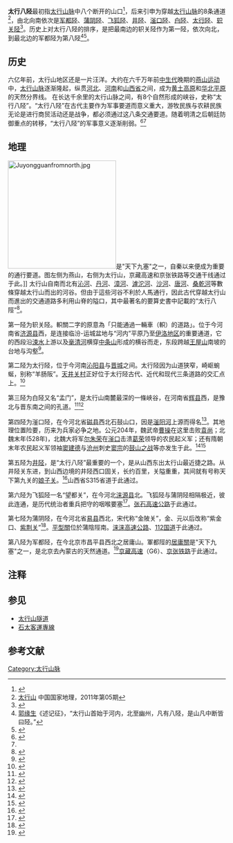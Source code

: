 {{Location map+|China Northern Plain relief|float=right|width=300|caption=[[太行山脉|太行山脉]]是[[黄土高原|黄土高原]]与[[华北平原|华北平原]]分界。|places=
{{Location map~|China Northern Plain relief|label_size=90| label=[[居庸關|居庸關]]|lat=40.289762|long=116.063887 |mark= Mountain pass 12x12 e.svg|marksize=10|position=top}}
{{Location map~|China Northern Plain relief|label_size=90| label=[[紫荊關|紫荊關]]|lat=39.42|long=115.16389 |mark= Mountain pass 12x12 e.svg|marksize=10|position=right}}
{{Location map~|China Northern Plain relief|label_size=90| label=[[平型关|平型关]]|lat=39.320883|long=113.923575 |mark= Mountain pass 12x12 e.svg|marksize=10|position=left}}
{{Location map~|China Northern Plain relief|label_size=90| label=[[磁縣|滏口陘]]|lat=36.366667|long=114.383333 |mark= Mountain pass 12x12 e.svg|marksize=10|position=right}}
{{Location map~|China Northern Plain relief|label_size=90| label=[[娘子关|娘子关]]|lat=37.967039|long=113.877958 |mark= Mountain pass 12x12 e.svg|marksize=10|position=right}}
{{Location map~|China Northern Plain relief|label_size=90| label=[[天井關|天井關]]|lat=35.45|long=112.8 |mark= Mountain pass 12x12 e.svg|marksize=10|position=right}}
{{Location map~|China Northern Plain relief|label_size=90| label=[[濟源市|軹關陘]]|lat=35.067097|long=112.601281 |mark= Mountain pass 12x12 e.svg|marksize=10|position=left}}
}}
'''太行八陉'''{{notetag|陉，[[現代標準漢語|現代標準漢語]]音xíng/ㄒㄧㄥˊ，即山脉中断的地方。《[[爾雅|爾雅]]·釋山》：“山絕陘”。《疏》：“謂山形連延中忽斷絕者，名陘”。<ref>{{cite web|title=康熙字典|url=http://www.zdic.net/z/27/kx/9649.htm|website=漢典網|accessdate=2017-01-18|archive-date=2017-01-18|archive-url=https://web.archive.org/web/20170118225855/http://www.zdic.net/z/27/kx/9649.htm|dead-url=no}}</ref>}}最初指[[太行山脉|太行山脉]]中八个断开的山口<ref name=ww>{{cite web|author1=珠联璧合|title=巍巍太行走八陉，纵览北派山水|date=2015-05-05|url=http://www.nationalgeographic.com.cn/news/3370.html|accessdate=2017-01-16|archive-date=2017-01-18|archive-url=https://web.archive.org/web/20170118032945/http://www.nationalgeographic.com.cn/news/3370.html|dead-url=no}}</ref>，后来引申为穿越[[太行山脉|太行山脉]]的8条通道<ref name=dili>[http://www.dili360.com/cng/article/p5350c3d914cfa98.htm 太行山] {{Wayback|url=http://www.dili360.com/cng/article/p5350c3d914cfa98.htm |date=20171217014250 }}中国国家地理，2011年第05期</ref>，由北向南依次是[[军都陉|军都陉]]、[[蒲阴陉|蒲阴陉]]、[[飞狐陉|飞狐陉]]、[[井陘縣|井陉]]、[[滏口陉|滏口陉]]、[[白陉|白陉]]、[[太行陉|太行陉]]、[[轵关陉|轵关陉]]<ref>{{cite journal|author1=王尚义|title=刍议太行八陉及其历史变迁|journal=<地理研究>|date=1997|volume=16|issue=1|pages=68-76|url=http://www.dlyj.ac.cn/CN/10.11821/yj1997010009|accessdate=2017-01-16|archive-date=2017-01-18|archive-url=https://web.archive.org/web/20170118063154/http://www.dlyj.ac.cn/CN/10.11821/yj1997010009|dead-url=no}}</ref>。历史上对太行八陉的排序，是把最南边的轵关陉作为第一陉，依次向北，到最北边的军都陉为第八陉<ref>[[郭缘生|郭缘生]]《述记征》，“太行山首始于河内，北至幽州，凡有八陉，是山凡中断皆曰陉。”</ref><ref name="wxy">{{cite news|title=“太行八陉”通三地|author=王星宇|date=2013-08-18|work=太原晚报|publisher=太原日报报业集团|accessdate=2017-01-23}}</ref>。

==历史==
六亿年前，太行山地区还是一片汪洋。大约在六千万年前[[中生代|中生代]]晚期的[[燕山运动|燕山运动]]中，[[太行山脉|太行山脉]]逐渐隆起，纵贯[[河北|河北]]、[[河南|河南]]和[[山西省|山西省]]之间，成为[[黄土高原|黄土高原]]和[[华北平原|华北平原]]的天然分界线。 在长达千余里的太行山脉之间，有8个自然形成的峡谷，史称“太行八陉”。“太行八陉”在古代主要作为军事要道而意义重大，游牧民族与农耕民族无论是进行商贸活动还是战争，都必须通过这八条交通要道。随着明清之后朝廷防御重点的转移，“太行八陉”的军事意义逐渐削弱。<ref>{{cite journal|title=太行山与太行八陉|journal=《中国国家地理》|date=2005年|issue=第8期|url=http://www.dili360.com/cng/map/978.htm|accessdate=2017-01-16}}</ref><ref name=wxy/>

==地理==
[[File:Juyongguanfromnorth.jpg|250px]]是"天下九塞"之一，自秦以来便成为重要的通行要道。图左侧为燕山，右侧为太行山，京藏高速和京张铁路等交通干线通过于此。]]
太行山自南而北有[[沁河|沁河]]、[[丹河|丹河]]、[[漳河|漳河]]、[[滹沱河|滹沱河]]、[[沙河|沙河]]、[[唐河|唐河]]、[[桑乾河|桑乾河]]等數條穿越太行山而出的河谷。但由于這些河谷不利於人馬通行，因此古代穿越太行山而進出的交通道路多利用山脊的隘口，其中最著名的要算史書中記載的“太行八陘”<ref>{{cite book|author=李孝聰|title=田余庆先生九十华诞颂寿论文集|editor=北京大学中国古代史研究中心|publisher=中华书局|location=北京|date=2014-02|pages=713-719|chapter=滏口、太行二陘考察散記|isbn=978-7-101-09944-7}}</ref>。

第一陉为轵关陉。軹關二字的原意為「只能通過一輛車（軹）的道路」。位于今河南省[[济源县|济源县]]西，是连接临汾-运城盆地与“河内”平原乃至[[伊洛地区|伊洛地区]]的重要通道，它的西段沿[[涑水|涑水]]上游以及[[毫清河|毫清河]]横穿[[中条山|中条山]]形成的横谷而走，东段跨越[[王屋山|王屋山]]{{notetag|[[王屋山|王屋山]]是「[[愚公移山|愚公移山]]」中的主角之一，為軹關陘最著名的景點。}}南坡的台地与沟壑<ref>{{cite journal|author1=范晓|title=太行八陉是连接华北平原和山西高原的古代“国道”|journal=中国国家地理|date=2011年|issue=第05期|url=http://www.dili360.com/cng/article/p5350c3d913bd232.htm|accessdate=2017-01-16|archive-date=2020-01-28|archive-url=https://web.archive.org/web/20200128174443/http://www.dili360.com/cng/article/p5350c3d913bd232.htm}}</ref>。

第二陉为太行陉，位于今河南[[沁阳县|沁阳县]]与[[晋城|晋城]]之间。太行陉因为山道狭窄，崎岖蜿蜒，别称“羊肠阪”。[[天井关|天井关村]]正好位于太行陉古代、近代和现代三条道路的交汇点上。<ref>{{cite web|title=《太行八陉》之《太行陉》|url=http://www.le.com/ptv/vplay/21699534.html#vid=21699534|website=中国地理探奇|publisher=中国气象局|accessdate=2017-01-22|archive-date=2017-02-02|archive-url=https://web.archive.org/web/20170202010245/http://www.le.com/ptv/vplay/21699534.html#vid=21699534|dead-url=no}}</ref>

第三陉为白陉又名“孟门”，是太行山南麓最深的一條峽谷，在河南省[[辉县|辉县]]西，是豫北与晋东南之间的孔道。<ref>{{cite web|title=《太行八陉》之《白陉》|url=http://www.le.com/ptv/vplay/21699479.html#vid=21699479|website=中国地理探奇|publisher=中国气象局|accessdate=2017-01-22|archive-date=2017-02-02|archive-url=https://web.archive.org/web/20170202010328/http://www.le.com/ptv/vplay/21699479.html#vid=21699479|dead-url=no}}</ref><ref>{{cite news|url=http://www.dahe.cn/xwzx/live/travel/t20091020_1674823.htm|title=白陉：山间铃响马帮来|author=黄守部|date=2009-10-20|work=大河网|publisher=河南日报传媒集团|accessdate=2017-01-23|location=郑州|archive-date=2017-02-02|archive-url=https://web.archive.org/web/20170202010936/http://www.dahe.cn/xwzx/live/travel/t20091020_1674823.htm|dead-url=yes}}</ref>

第四陉为滏口陉，在今河北省[[磁县|磁县]]西北石鼓山口，因是[[滏阳河|滏阳河]]上源而得名<ref name=xz>{{cite web|title=太行八陉，千年前的一带一路|url=http://www.yidianzixun.com/article/0Dh9gv3S|publisher=行走山西|accessdate=2017-01-16|date=2016-06-28|archive-date=2017-02-02|archive-url=https://web.archive.org/web/20170202020129/http://www.yidianzixun.com/article/0Dh9gv3S|dead-url=no}}</ref>。其地理位置险要，历来为兵家必争之地。公元204年，魏武帝[[曹操|曹操]]在这里击败[[袁尚|袁尚]]；北魏末年(528年)，北魏大将军[[尔朱荣|尔朱荣]]在[[滏口|滏口]]击溃[[葛荣|葛荣]]领导的农民起义军；还有隋朝末年农民起义军领袖[[窦建德|窦建德]]与[[沧州|沧州]]刺史[[窦宗|窦宗]]的[[鼓山之战|鼓山之战]]等亦发生于此。<ref>{{cite news|url=http://he.xinhuanet.com/zfwq/2009-01/15/content_15468917.htm|title=雄关漫道滏口陉|editor=陈丽华|date=2009-01-15|work=新华网河北频道|publisher=峰峰矿区区委宣传部|accessdate=2017-01-23|deadurl=yes|archiveurl=https://web.archive.org/web/20170202012601/http://he.xinhuanet.com/zfwq/2009-01/15/content_15468917.htm|archivedate=2017-02-02}}</ref><ref>{{cite web|title=《太行八陉》之《滏口陉》|url=http://www.le.com/ptv/vplay/21699489.html|website=中国地理探奇|publisher=中国气象局|accessdate=2017-01-22|archive-date=2017-02-02|archive-url=https://web.archive.org/web/20170202010242/http://www.le.com/ptv/vplay/21699489.html|dead-url=no}}</ref>

第五陉为[[井陘縣|井陉]]，是“太行八陉”最重要的一个，是从山西东出太行山最近捷之路。从井陉关东进，到山西边境的井陉西口固关，长约百里，关隘重重，其间就有号称天下第九关的[[娘子关|娘子关]]。<ref>{{cite web|title=《太行八陉》之《井陉》|url=http://www.le.com/ptv/vplay/21699501.html#vid=21699501|website=中国地理探奇|publisher=中国气象局|accessdate=2017-01-22|archive-date=2017-02-02|archive-url=https://web.archive.org/web/20170202010413/http://www.le.com/ptv/vplay/21699501.html#vid=21699501|dead-url=no}}</ref>山西省S315省道于此通过。

第六陉为飞狐陉一名“望都关”，在今河北[[涞源县|涞源县]]北。飞狐陉与蒲阴陉相隔极近，彼此连通，是历代统治者重兵把守的咽喉要塞<ref>{{cite web|title=《地理中国》 20160107 太行寻奇·飞狐古陉|url=http://tv.cctv.com/2016/01/07/VIDEODmqaCPBJfcfg7snqU05160107.shtml|website=央视网|accessdate=2017-01-16|date=2016年1月7日|archive-date=2017-08-20|archive-url=https://web.archive.org/web/20170820063214/http://tv.cctv.com/2016/01/07/VIDEODmqaCPBJfcfg7snqU05160107.shtml|dead-url=no}}</ref>。[[张石高速公路|张石高速公路]]于此通过。

第七陉为蒲阴陉，在今河北省[[易县|易县]]西北，宋代称“金陂关”，金、元以后改称“紫金口、[[紫荆关|紫荆关]]”<ref>{{cite web|title=《太行八陉》之《蒲阴陉》|url=http://www.le.com/ptv/vplay/21699513.html#vid=21699513|website=中国地理探奇|publisher=中国气象局|accessdate=2017-01-22|archive-date=2017-02-02|archive-url=https://web.archive.org/web/20170202010331/http://www.le.com/ptv/vplay/21699513.html#vid=21699513|dead-url=no}}</ref>。[[平型關|平型關]]位於蒲陰陘南。[[涞涞高速公路|涞涞高速公路]]、[[112国道|112国道]]于此通过。

第八陉为军都陉，在今北京市昌平县西北之居庸山。軍都陘的[[居庸關|居庸關]]是"天下九塞"之一，是北京去內蒙古的天然通道。<ref>{{cite web|title=《太行八陉》之《军都陉》|url=http://www.le.com/ptv/vplay/21699518.html#vid=21699518|website=中国地理探奇|publisher=中国气象局|accessdate=2017-01-22|archive-date=2017-02-02|archive-url=https://web.archive.org/web/20170202010415/http://www.le.com/ptv/vplay/21699518.html#vid=21699518|dead-url=no}}</ref>[[京藏高速|京藏高速]]（G6）、[[京张铁路|京张铁路]]于此通过。

==注释==
{{notefoot}}
==参见==
{{commons|Taihang Shan Mountains}}
*[[太行山隧道|太行山隧道]]
*[[石太客運專線|石太客運專線]]

==参考文献==
{{reflist|2}}
[[Category:太行山脉|Category:太行山脉]]